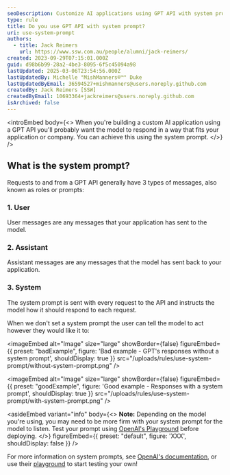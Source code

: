 ```yaml
---
seoDescription: Customize AI applications using GPT API with system prompts that fit your application or company, ensuring consistent responses and tailored interactions.
type: rule
title: Do you use GPT API with system prompt?
uri: use-system-prompt
authors:
  - title: Jack Reimers
    url: https://www.ssw.com.au/people/alumni/jack-reimers/
created: 2023-09-29T07:15:01.000Z
guid: d98b6b99-28a2-4be3-8095-6f5c45094a98
lastUpdated: 2025-03-06T23:54:56.000Z
lastUpdatedBy: Michelle "MishManners®™" Duke
lastUpdatedByEmail: 36594527+mishmanners@users.noreply.github.com
createdBy: Jack Reimers [SSW]
createdByEmail: 10693364+jackreimers@users.noreply.github.com
isArchived: false
---
```


<introEmbed
  body={<>
When you're building a custom AI application using a GPT API you'll probably want the model to respond in a way that fits your application or company. You can achieve this using the system prompt.
  </>}
/>
## What is the system prompt?

Requests to and from a GPT API generally have 3 types of messages, also known as roles or prompts:

### 1. User

User messages are any messages that your application has sent to the model.

### 2. Assistant

Assistant messages are any messages that the model has sent back to your application.

### 3. System

The system prompt is sent with every request to the API and instructs the model how it should respond to each request.

When we don't set a system prompt the user can tell the model to act however they would like it to:

<imageEmbed
  alt="Image"
  size="large"
  showBorder={false}
  figureEmbed={{
    preset: "badExample",
    figure: 'Bad example - GPT\'s responses without a system prompt',
    shouldDisplay: true
  }}
  src="/uploads/rules/use-system-prompt/without-system-prompt.png"
/>

<imageEmbed
  alt="Image"
  size="large"
  showBorder={false}
  figureEmbed={{
    preset: "goodExample",
    figure: 'Good example - Responses with a system prompt',
    shouldDisplay: true
  }}
  src="/uploads/rules/use-system-prompt/with-system-prompt.png"
/>

<asideEmbed
  variant="info"
  body={<>
    **Note:** Depending on the model you're using, you may need to be more firm with your system prompt for the model to listen. Test your prompt using [OpenAI's Playground](https://platform.openai.com/playground) before deploying.
  </>}
  figureEmbed={{
    preset: "default",
    figure: 'XXX',
    shouldDisplay: false
  }}
/>

For more information on system prompts, see [OpenAI's documentation](https://platform.openai.com/docs/guides/gpt-best-practices/strategy-write-clear-instructions), or use their [playground](https://platform.openai.com/playground) to start testing your own!
